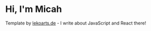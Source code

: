 # Hi, I'm Micah

Template by [lekoarts.de](https://www.lekoarts.de?utm_source=cara&utm_medium=Starter) - I write about JavaScript and React there!

